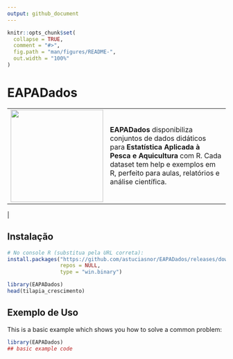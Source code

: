 ```yaml
---
output: github_document
---
```


<!-- README.md is generated from README.Rmd. Please edit that file -->

```r
knitr::opts_chunk$set(
  collapse = TRUE,
  comment = "#>",
  fig.path = "man/figures/README-",
  out.width = "100%"
)
```

# EAPADados

<!-- badges: start -->

<!-- badges: end -->

|  |  |
|:----------------------:|:----------------------------------------------------------|
| <img src="logo_pacote_eapadados.png" width="213"/> | **EAPADados** disponibiliza conjuntos de dados didáticos para **Estatística Aplicada à Pesca e Aquicultura** com R. Cada dataset tem help e exemplos em R, perfeito para aulas, relatórios e análise científica. |

\|

## Instalação

```r

# No console R (substitua pela URL correta):
install.packages("https://github.com/astuciasnor/EAPADados/releases/download/v0.1.1/EAPADados_0.1.1.zip",
                 repos = NULL,
                 type = "win.binary")

library(EAPADados)
head(tilapia_crescimento)
```

## Exemplo de Uso

This is a basic example which shows you how to solve a common problem:

```r
library(EAPADados)
## basic example code
```
